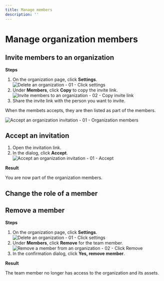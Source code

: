```yaml
---
title: Manage members
description: ''
---
```



# Manage organization members

## Invite members to an organization

**Steps**

1. On the organization page, click **Settings**.
    <Image 
        src="/docs/docimages/organizations/delete-01-click-settings.webp"
        alt="Delete an organization - 01 - Click settings"
        width={700}
        height={300}
    />
2. Under **Members**, click **Copy** to copy the invite link.
    <Image 
        src="/docs/docimages/organizations/invite-02-under-members-click-copy.webp"
        alt="Invite members to an organization - 02 - Copy invite link"
        width={700}
        height={300}
    />
3. Share the invite link with the person you want to invite.

When the membets accepts, they are then listed as part of the members.

<Image 
    src="/docs/docimages/organizations/accept-01-organization-members.webp"
    alt="Accept an organization invitation - 01 - Organization members"
    width={700}
    height={300}
/>

## Accept an invitation

1. Open the invitation link.
2. In the dialog, click **Accept**.
    <Image
        src="/docs/docimages/organizations/accept-01-click-accept.webp"
        alt="Accept an organization invitation - 01 - Accept"
        width={700}
        height={300}
    />

**Result**

You are now part of the organization members.

## Change the role of a member



## Remove a member

**Steps**

1. On the organization page, click **Settings**.
    <Image 
        src="/docs/docimages/organizations/delete-01-click-settings.webp"
        alt="Delete an organization - 01 - Click settings"
        width={700}
        height={300}
    />
2. Under **Members**, click **Remove** for the team member.
    <Image 
        src="/docs/docimages/organizations/remove-02-under-members-click-remove.webp"
        alt="Remove a member from an organization - 02 - Click Remove"
        width={700}
        height={300}
    />
3. In the confirmation dialog, click **Yes, remove member**.

**Result**

The team member no longer has access to the organization and its assets.